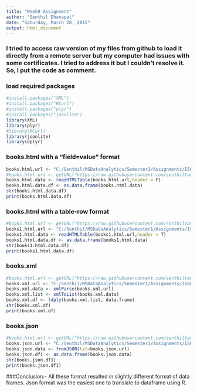 ```yaml
---
title: "Week9 Assignment"
author: "Senthil Dhanapal"
date: "Saturday, March 28, 2015"
output: html_document
---
```


### I tried to access raw version of my files from github to load it directly from a remote server but my computer had issues with some certificates. I tried to address it but I couldn't resolve it. So, I put the code as comment.

### load required packages
```r
#install.packages("XML")
#install.packages("RCurl")
#install.packages("plyr")
#install.packages("jsonlite")
library(XML)
library(plyr)
#library(RCurl)
library(jsonlite)
library(dplyr)


```


### books.html with a "field=value" format
```r

books.html.url <- "C:/Senthil/MSDataAnalytics/Semester1/Assignments/IS607/Week9Assignment/books.html"
#books.html.url <- getURL("https://raw.githubusercontent.com/senthiltamil/CUNY_MSDA/master/Week9_Assignment/books.html")
books.html.data <- readHTMLTable(books.html.url,header = F)
books.html.data.df <- as.data.frame(books.html.data)
str(books.html.data.df)
print(books.html.data.df)

```


### books.html with a table-row format
```r

#books.html.url <- getURL("https://raw.githubusercontent.com/senthiltamil/CUNY_MSDA/master/Week9_Assignment/books1.html")
books1.html.url <- "C:/Senthil/MSDataAnalytics/Semester1/Assignments/IS607/Week9Assignment/books1.html"
books1.html.data <- readHTMLTable(books1.html.url,header = T)
books1.html.data.df <- as.data.frame(books1.html.data)
str(books1.html.data.df)
print(books1.html.data.df)

```


### books.xml 
```r
#books.html.url <- getURL("https://raw.githubusercontent.com/senthiltamil/CUNY_MSDA/master/Week9_Assignment/books.xml")
books.xml.url <- "C:/Senthil/MSDataAnalytics/Semester1/Assignments/IS607/Week9Assignment/books.xml"
books.xml.data <- xmlParse(books.xml.url)
books.xml.list <- xmlToList(books.xml.data)
books.xml.df <- ldply(books.xml.list, data.frame)
str(books.xml.df)
print(books.xml.df)

```


### books.json
```r
#books.html.url <- getURL("https://raw.githubusercontent.com/senthiltamil/CUNY_MSDA/master/Week9_Assignment/books.json")
books.json.url <- "C:/Senthil/MSDataAnalytics/Semester1/Assignments/IS607/Week9Assignment/books.json"
books.json.data <- fromJSON(txt=books.json.url)
books.json.df1 <- as.data.frame(books.json.data)
str(books.json.df1)
print(books.json.df1)


```

###Conclusion:- All these format resulted in slightly different format of data frames. Json format was the easiest one to translate to dataframe using R.